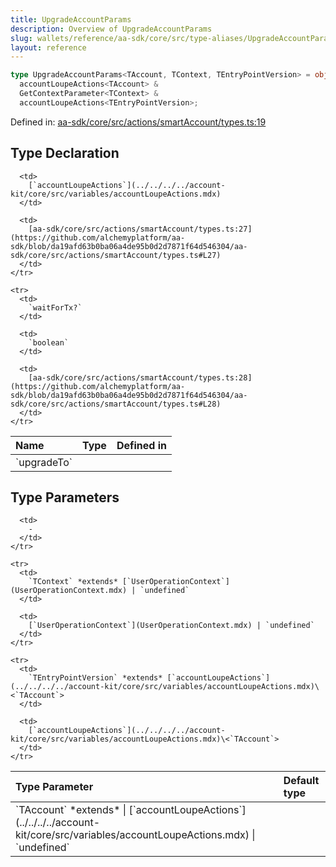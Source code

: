 ```yaml
---
title: UpgradeAccountParams
description: Overview of UpgradeAccountParams
slug: wallets/reference/aa-sdk/core/src/type-aliases/UpgradeAccountParams
layout: reference
---
```


```ts
type UpgradeAccountParams<TAccount, TContext, TEntryPointVersion> = object &
  accountLoupeActions<TAccount> &
  GetContextParameter<TContext> &
  accountLoupeActions<TEntryPointVersion>;
```

Defined in: [aa-sdk/core/src/actions/smartAccount/types.ts:19](https://github.com/alchemyplatform/aa-sdk/blob/da19afd63b0ba06a4de95b0d2d7871f64d546304/aa-sdk/core/src/actions/smartAccount/types.ts#L19)

## Type Declaration

<table>
  <thead>
    <tr>
      <th align="left">Name</th>
      <th align="left">Type</th>
      <th align="left">Defined in</th>
    </tr>
  </thead>

  <tbody>
    <tr>
      <td>
        `upgradeTo`
      </td>

      <td>
        [`accountLoupeActions`](../../../../account-kit/core/src/variables/accountLoupeActions.mdx)
      </td>

      <td>
        [aa-sdk/core/src/actions/smartAccount/types.ts:27](https://github.com/alchemyplatform/aa-sdk/blob/da19afd63b0ba06a4de95b0d2d7871f64d546304/aa-sdk/core/src/actions/smartAccount/types.ts#L27)
      </td>
    </tr>

    <tr>
      <td>
        `waitForTx?`
      </td>

      <td>
        `boolean`
      </td>

      <td>
        [aa-sdk/core/src/actions/smartAccount/types.ts:28](https://github.com/alchemyplatform/aa-sdk/blob/da19afd63b0ba06a4de95b0d2d7871f64d546304/aa-sdk/core/src/actions/smartAccount/types.ts#L28)
      </td>
    </tr>

  </tbody>
</table>

## Type Parameters

<table>
  <thead>
    <tr>
      <th align="left">Type Parameter</th>
      <th align="left">Default type</th>
    </tr>
  </thead>

  <tbody>
    <tr>
      <td>
        `TAccount` *extends*
        | [`accountLoupeActions`](../../../../account-kit/core/src/variables/accountLoupeActions.mdx)
        | `undefined`
      </td>

      <td>
        ‐
      </td>
    </tr>

    <tr>
      <td>
        `TContext` *extends* [`UserOperationContext`](UserOperationContext.mdx) | `undefined`
      </td>

      <td>
        [`UserOperationContext`](UserOperationContext.mdx) | `undefined`
      </td>
    </tr>

    <tr>
      <td>
        `TEntryPointVersion` *extends* [`accountLoupeActions`](../../../../account-kit/core/src/variables/accountLoupeActions.mdx)\<`TAccount`>
      </td>

      <td>
        [`accountLoupeActions`](../../../../account-kit/core/src/variables/accountLoupeActions.mdx)\<`TAccount`>
      </td>
    </tr>

  </tbody>
</table>
